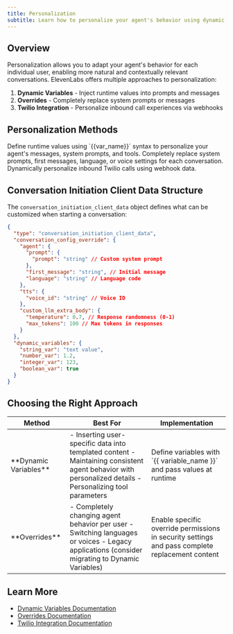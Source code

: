 ```yaml
---
title: Personalization
subtitle: Learn how to personalize your agent's behavior using dynamic variables and overrides.
---
```


## Overview

Personalization allows you to adapt your agent's behavior for each individual user, enabling more natural and contextually relevant conversations. ElevenLabs offers multiple approaches to personalization:

1. **Dynamic Variables** - Inject runtime values into prompts and messages
2. **Overrides** - Completely replace system prompts or messages
3. **Twilio Integration** - Personalize inbound call experiences via webhooks

## Personalization Methods

<CardGroup cols={3}>
  <Card
    title="Dynamic Variables"
    icon="duotone lambda"
    href="/docs/conversational-ai/customization/personalization/dynamic-variables"
  >
    Define runtime values using `{{var_name}}` syntax to personalize your agent's messages, system
    prompts, and tools.
  </Card>
  <Card
    title="Overrides"
    icon="duotone sliders"
    href="/docs/conversational-ai/customization/personalization/overrides"
  >
    Completely replace system prompts, first messages, language, or voice settings for each
    conversation.
  </Card>
  <Card
    title="Twilio Integration"
    icon="duotone phone-arrow-down-left"
    href="/docs/conversational-ai/customization/personalization/twilio-personalization"
  >
    Dynamically personalize inbound Twilio calls using webhook data.
  </Card>
</CardGroup>

## Conversation Initiation Client Data Structure

The `conversation_initiation_client_data` object defines what can be customized when starting a conversation:

```json
{
  "type": "conversation_initiation_client_data",
  "conversation_config_override": {
    "agent": {
      "prompt": {
        "prompt": "string" // Custom system prompt
      },
      "first_message": "string", // Initial message
      "language": "string" // Language code
    },
    "tts": {
      "voice_id": "string" // Voice ID
    },
    "custom_llm_extra_body": {
      "temperature": 0.7, // Response randomness (0-1)
      "max_tokens": 100 // Max tokens in responses
    }
  },
  "dynamic_variables": {
    "string_var": "text value",
    "number_var": 1.2,
    "integer_var": 123,
    "boolean_var": true
  }
}
```

## Choosing the Right Approach

<Table>
  <thead>
    <tr>
      <th>Method</th>
      <th>Best For</th>
      <th>Implementation</th>
    </tr>
  </thead>
  <tbody>
    <tr>
      <td>**Dynamic Variables**</td>
      <td>
        - Inserting user-specific data into templated content - Maintaining consistent agent
        behavior with personalized details - Personalizing tool parameters
      </td>
      <td>Define variables with `{{ variable_name }}` and pass values at runtime</td>
    </tr>
    <tr>
      <td>**Overrides**</td>
      <td>
        - Completely changing agent behavior per user - Switching languages or voices - Legacy
        applications (consider migrating to Dynamic Variables)
      </td>
      <td>
        Enable specific override permissions in security settings and pass complete replacement
        content
      </td>
    </tr>
  </tbody>
</Table>

## Learn More

- [Dynamic Variables Documentation](/docs/conversational-ai/customization/personalization/dynamic-variables)
- [Overrides Documentation](/docs/conversational-ai/customization/personalization/overrides)
- [Twilio Integration Documentation](/docs/conversational-ai/customization/personalization/twilio-personalization)
